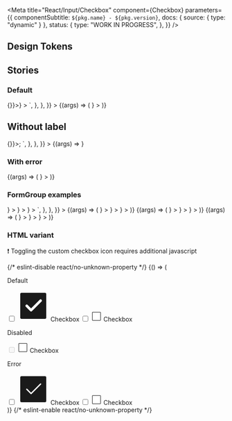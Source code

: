 

<Meta
  title="React/Input/Checkbox"
  component={Checkbox}
  parameters={{
    componentSubtitle: `${pkg.name} - ${pkg.version}`,
    docs: { source: { type: "dynamic" } },
    status: {
      type: "WORK IN PROGRESS",
    },
  }}
/>

<Description markdown={readme} />

## Design Tokens

<DesignTokenDocBlock categoryName="Checkbox" viewType="table" />

## Stories

### Default

<Canvas>
  <Story
    name="Default"
    args={{}}
    parameters={{
      docs: {
        source: {
          code: `
<FormControlLabel
  label="Checkbox"
  control={<Checkbox onChange={() => {}}></Checkbox>}
></FormControlLabel>
`,
        },
      },
    }}
  >
    {(args) => (
      <FormControlLabel
        label="Checkbox"
        control={<Checkbox onChange={action("Checkbox action")} {...args}></Checkbox>}
      ></FormControlLabel>
    )}
  </Story>
</Canvas>

## Without label

<Canvas>
  <Story
    name="Without label"
    args={{}}
    parameters={{
      docs: {
        source: {
          code: `
const ReactCheckBox = <Checkbox onChange={() => {}}></Checkbox>;
`,
        },
      },
    }}
  >
    {(args) => <Checkbox onChange={action("Checkbox action")} {...args}></Checkbox>}
  </Story>
</Canvas>

### With error

<Canvas>
  <Story name="Error" args={{ error: true }}>
    {(args) => (
      <FormControlLabel
        label="Checkbox"
        control={<Checkbox onChange={action("Checkbox action")} {...args}></Checkbox>}
      ></FormControlLabel>
    )}
  </Story>
</Canvas>

### FormGroup examples

<Canvas>
  <Story
    name="FormGroup example"
    args={{}}
    parameters={{
      docs: {
        source: {
          code: `
<FormGroup label="Label" helperText="Helper text">
  <FormControlLabel
    label="Checkbox"
    control={<Checkbox></Checkbox>}
  ></FormControlLabel>
  <FormControlLabel
    label="Checkbox"
    control={<Checkbox></Checkbox>}
  ></FormControlLabel>
  <FormControlLabel
    label="Checkbox"
    control={<Checkbox></Checkbox>}
  ></FormControlLabel>
</FormGroup>
`,
        },
      },
    }}
  >
    {(args) => (
      <FormGroup label="Label" helperText="Helper text">
        <FormControlLabel
          label="Checkbox"
          control={<Checkbox onChange={action("Checkbox action")} {...args}></Checkbox>}
        ></FormControlLabel>
        <FormControlLabel
          label="Checkbox"
          control={<Checkbox onChange={action("Checkbox action")} {...args}></Checkbox>}
        ></FormControlLabel>
        <FormControlLabel
          label="Checkbox"
          control={<Checkbox onChange={action("Checkbox action")} {...args}></Checkbox>}
        ></FormControlLabel>
      </FormGroup>
    )}
  </Story>
</Canvas>

<Canvas>
  <Story name="FormGroup error" args={{}}>
    {(args) => (
      <FormGroup label="Label" helperText="You can show errors" error>
        <FormControlLabel
          label="Checkbox"
          control={<Checkbox error checked onChange={action("Checkbox action")} {...args}></Checkbox>}
        ></FormControlLabel>
        <FormControlLabel
          label="Checkbox"
          control={<Checkbox onChange={action("Checkbox action")} {...args}></Checkbox>}
        ></FormControlLabel>
        <FormControlLabel
          label="Checkbox"
          control={<Checkbox onChange={action("Checkbox action")} {...args}></Checkbox>}
        ></FormControlLabel>
      </FormGroup>
    )}
  </Story>
</Canvas>

<Canvas>
  <Story name="FormGroup disabled" args={{}}>
    {(args) => (
      <FormGroup label="Label" helperText="Disabled checkboxes">
        <FormControlLabel
          label="Checkbox"
          control={<Checkbox disabled checked onChange={action("Checkbox action")} {...args}></Checkbox>}
        ></FormControlLabel>
        <FormControlLabel
          label="Checkbox"
          control={<Checkbox disabled onChange={action("Checkbox action")} {...args}></Checkbox>}
        ></FormControlLabel>
        <FormControlLabel
          label="Checkbox"
          control={<Checkbox onChange={action("Checkbox action")} {...args}></Checkbox>}
        ></FormControlLabel>
      </FormGroup>
    )}
  </Story>
</Canvas>

### HTML variant

❗️ Toggling the custom checkbox icon requires additional javascript

<Canvas>
  {/* eslint-disable react/no-unknown-property */}
  <Story name="HTML Checkbox" args={{}}>
    {() => (
      <div>
        <div>
          <p class="utrecht-heading-5">Default</p>
          <label class="denhaag-form-control-label">
            <span class="denhaag-checkbox denhaag-checkbox--checked" aria-disabled="false">
              <input class="denhaag-checkbox__input" type="checkbox" />
              <svg
                xmlns="http://www.w3.org/2000/svg"
                width="72"
                height="72"
                viewBox="0 0 24 24"
                class="denhaag-checkbox__icon"
                focusable="false"
                aria-hidden="true"
                shape-rendering="auto"
              >
                <rect
                  x="-9.5"
                  y="-9.5"
                  rx="0.5"
                  ry="0.5"
                  width="19"
                  height="19"
                  transform="translate(12 12)"
                  stroke="currentColor"
                  fill="currentColor"
                ></rect>
                <path
                  d="M17.663 8l-7.333 7.333L6.997 12"
                  stroke="#fff"
                  stroke-width="2"
                  stroke-linecap="round"
                  stroke-linejoin="round"
                  fill="none"
                ></path>
              </svg>
            </span>
            <span class="denhaag-form-control-label__label">Checkbox</span>
          </label>
          <label class="denhaag-form-control-label">
            <span class="denhaag-checkbox" aria-disabled="false">
              <input class="denhaag-checkbox__input" type="checkbox" />
              <svg
                xmlns="http://www.w3.org/2000/svg"
                width="24"
                height="24"
                class="denhaag-checkbox__icon"
                focusable="false"
                viewBox="0 0 24 24"
                aria-hidden="true"
                shape-rendering="auto"
              >
                <rect
                  x="-9.5"
                  y="-9.5"
                  rx="0.5"
                  ry="0.5"
                  width="19"
                  height="19"
                  transform="translate(12 12)"
                  stroke="currentColor"
                  fill="#fff"
                ></rect>
              </svg>
            </span>
            <span class="denhaag-form-control-label__label">Checkbox</span>
          </label>
        </div>
        <div>
          <p class="utrecht-heading-5">Disabled</p>
          <label class="denhaag-form-control-label denhaag-form-control-label--disabled">
            <span class="denhaag-checkbox denhaag-checkbox--disabled" aria-disabled="true" tab-index="-1">
              <input class="denhaag-checkbox__input" type="checkbox" disabled />
              <svg
                xmlns="http://www.w3.org/2000/svg"
                width="24"
                height="24"
                class="denhaag-checkbox__icon"
                focusable="false"
                viewBox="0 0 24 24"
                aria-hidden="true"
                shape-rendering="auto"
              >
                <rect
                  x="-9.5"
                  y="-9.5"
                  rx="0.5"
                  ry="0.5"
                  width="19"
                  height="19"
                  transform="translate(12 12)"
                  stroke="currentColor"
                  fill="#fff"
                ></rect>
              </svg>
            </span>
            <span class="denhaag-form-control-label__label">Checkbox</span>
          </label>
        </div>
        <div>
          <p class="utrecht-heading-5">Error</p>
          <label class="denhaag-form-control-label">
            <span class="denhaag-checkbox denhaag-checkbox--error denhaag-checkbox--checked" aria-disabled="false">
              <input class="denhaag-checkbox__input" type="checkbox" />
              <svg
                xmlns="http://www.w3.org/2000/svg"
                width="72"
                height="72"
                viewBox="0 0 24 24"
                class="denhaag-checkbox__icon"
                focusable="false"
                aria-hidden="true"
                shape-rendering="auto"
              >
                <rect
                  x="-9.5"
                  y="-9.5"
                  rx="0.5"
                  ry="0.5"
                  width="19"
                  height="19"
                  transform="translate(12 12)"
                  stroke="currentColor"
                  fill="currentColor"
                ></rect>
                <path
                  d="M17.663 8l-7.333 7.333L6.997 12"
                  stroke="#fff"
                  strokeWidth="2"
                  stroke-linecap="round"
                  stroke-linejoin="round"
                  fill="none"
                ></path>
              </svg>
            </span>
            <span class="denhaag-form-control-label__label">Checkbox</span>
          </label>
          <label class="denhaag-form-control-label">
            <span class="denhaag-checkbox denhaag-checkbox--error" aria-disabled="false">
              <input class="denhaag-checkbox__input" type="checkbox" />
              <svg
                xmlns="http://www.w3.org/2000/svg"
                width="24"
                height="24"
                class="denhaag-checkbox__icon"
                focusable="false"
                viewBox="0 0 24 24"
                aria-hidden="true"
                shape-rendering="auto"
              >
                <rect
                  x="-9.5"
                  y="-9.5"
                  rx="0.5"
                  ry="0.5"
                  width="19"
                  height="19"
                  transform="translate(12 12)"
                  stroke="currentColor"
                  fill="#fff"
                ></rect>
              </svg>
            </span>
            <span class="denhaag-form-control-label__label">Checkbox</span>
          </label>
        </div>
      </div>
    )}
  </Story>
  {/* eslint-enable react/no-unknown-property */}
</Canvas>
